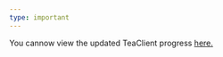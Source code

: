 ```yaml
---
type: important
---
```


You cannow view the updated TeaClient progress <a class="hover:text-white" href="https://github.com/orgs/TeaClientMC/discussions/2">here.</a>
